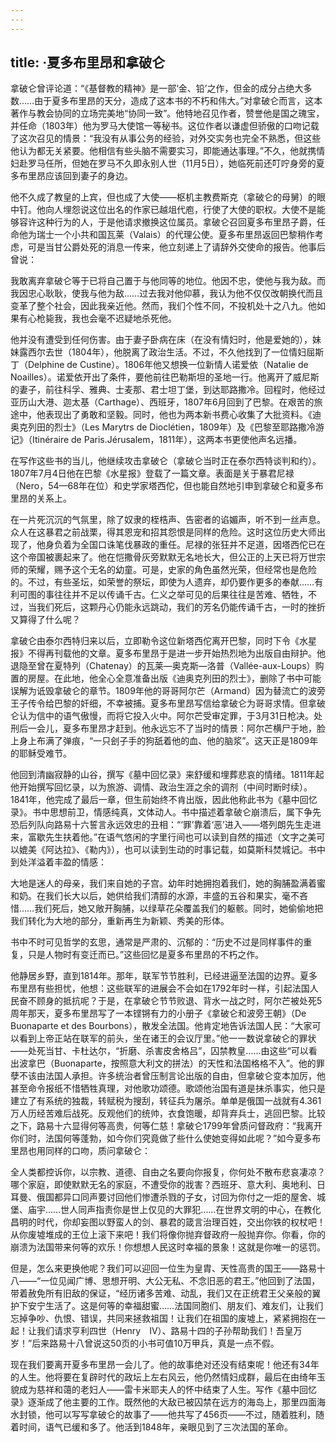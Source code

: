 ```yaml
---
---
---
```

title: ·夏多布里昂和拿破仑
---




拿破仑曾评论道：“《基督教的精神》是一部‘金、铅’之作，但金的成分占绝大多数……由于夏多布里昂的天分，造成了这本书的不朽和伟大。”对拿破仑而言，这本著作与教会协同的立场完美地“协同一致”。他特地召见作者，赞誉他是国之瑰宝，并任命（1803年）他为罗马大使馆一等秘书。这位作者以谦虚但骄傲的口吻记载了这次召见的情景：“我没有从事公务的经验，对外交实务也完全不熟悉，但这些他认为都无关紧要。他相信有些头脑不需要实习，即能通达事理。”不久，他就携情妇赴罗马任所，但她在罗马不久即永别人世（11月5日），她临死前还叮咛身旁的夏多布里昂应该回到妻子的身边。

他不久成了教皇的上宾，但也成了大使——枢机主教费斯克（拿破仑的母舅）的眼中钉。他向人埋怨说这位出名的作家已越俎代庖，行使了大使的职权。大使不是能够容许这种行为的人，于是他请求撤换这位属员。拿破仑召回夏多布里昂子爵，任命他为瑞士一个小共和国瓦莱（Valais）的代理公使。夏多布里昂返回巴黎稍作考虑，可是当甘公爵处死的消息一传来，他立刻递上了请辞外交使命的报告。他事后曾说：

我敢离弃拿破仑等于已将自己置于与他同等的地位。他因不忠，使他与我为敌。而我因忠心耿耿，使我与他为敌……过去我对他仰慕，我认为他不仅仅改朝换代而且变革了整个社会，因此我亲近他。然而，我们个性不同，不投机处十之八九。他如果有心枪毙我，我也会毫不迟疑地杀死他。



他并没有遭受到任何伤害。由于妻子卧病在床（在没有情妇时，他是爱她的），妹妹露西尔去世（1804年），他脱离了政治生活。不过，不久他找到了一位情妇屈斯丁（Delphine de Custine）。1806年他又想换一位新情人诺爱依（Natalie de Noailles）。诺爱依开出了条件，要他前往巴勒斯坦的圣地一行。他离开了威尼斯的妻子，前往科孚、雅典、士麦那、君士坦丁堡，到达耶路撒冷。回程时，他经过亚历山大港、迦太基（Carthage）、西班牙，1807年6月回到了巴黎。在艰苦的旅途中，他表现出了勇敢和坚毅。同时，他也为两本新书费心收集了大批资料。《迪奥克列田的烈士》（Les Marytrs de Dioclétien，1809年）及《巴黎至耶路撒冷游记》（Itinéraire de Paris.Jérusalem，1811年），这两本书更使他声名远播。

在写作这些书的当儿，他继续攻击拿破仑（拿破仑当时正在泰尔西特谈判和约）。1807年7月4日他在巴黎《水星报》登载了一篇文章。表面是关于暴君尼禄（Nero，54—68年在位）和史学家塔西佗，但也能自然地引申到拿破仑和夏多布里昂的关系上。

在一片死沉沉的气氛里，除了奴隶的桎梏声、告密者的谄媚声，听不到一丝声息。众人在这暴君之前战栗，得其恩宠和招其怨恨是同样的危险。这时这位历史大师出现了，他身负着为全国口诛笔伐暴政的重任。尼禄的张狂并不足道，因塔西佗已在这个帝国被裹起来了。他在恺撒骨灰旁默默无名地长大，但公正的上天已将万世宗师的荣耀，赐予这个无名的幼童。可是，史家的角色虽然光荣，但经常也是危险的。不过，有些圣坛，如荣誉的祭坛，即使为人遗弃，却仍要作更多的奉献……有利可图的事往往并不足以传诵千古。仁义之举可见的后果往往是苦难、牺牲，不过，当我们死后，这颗丹心仍能永远跳动，我们的芳名仍能传诵千古，一时的挫折又算得了什么呢？



拿破仑由泰尔西特归来以后，立即勒令这位新塔西佗离开巴黎，同时下令《水星报》不得再刊载他的文章。夏多布里昂于是进一步开始热烈地为出版自由辩护。他退隐至曾在夏特列（Chatenay）的瓦莱—奥克斯—洛普（Vallée-aux-Loups）购置的房屋。在此地，他全心全意准备出版《迪奥克列田的烈士》，删除了书中可能误解为诋毁拿破仑的章节。1809年他的哥哥阿尔芒（Armand）因为替流亡的波旁王子传令给巴黎的奸细，不幸被捕。夏多布里昂写信给拿破仑为哥哥求情。但拿破仑认为信中的语气傲慢，而将它投入火中。阿尔芒受审定罪，于3月31日枪决。处刑后一会儿，夏多布里昂才赶到。他永远忘不了当时的情景：阿尔芒横尸于地，脸上身上布满了弹痕，“一只刽子手的狗舐着他的血、他的脑浆”。这天正是1809年的耶稣受难节。

他回到清幽寂静的山谷，撰写《墓中回忆录》来舒缓和埋葬悲哀的情绪。1811年起他开始撰写回忆录，以为旅游、调情、政治生涯之余的调剂（中间时断时续）。1841年，他完成了最后一章，但生前始终不肯出版，因此他称此书为《墓中回忆录》。书中思想前卫，情感纯真，文体动人。书中描述着拿破仑崩溃后，属下争先恐后列队向路易十六誓言永远效忠的丑相：“‘罪’靠着‘恶’进入——塔列朗先生走进来，富歇先生扶着他。”在语气悠闲的字里行间也可以读到自然的描述（文字之美可以媲美《阿达拉》、《勒内》），也可以读到生动的时事记载，如莫斯科焚城记。书中到处洋溢着丰盈的情感：

大地是迷人的母亲，我们来自她的子宫。幼年时她拥抱着我们，她的胸脯盈满着蜜和奶。在我们长大以后，她供给我们清醇的水源，丰盛的五谷和果实，毫不吝惜……我们死后，她又敞开胸脯，以绿草花朵覆盖我们的躯骸。同时，她偷偷地把我们转化为大地的部分，重新再生为新颖、秀美的形体。



书中不时可见哲学的玄思，通常是严肃的、沉郁的：“历史不过是同样事件的重复，只是人物时有变迁而已。”这些回忆是夏多布里昂的不朽之作。

他静居乡野，直到1814年。那年，联军节节胜利，已经进逼至法国的边界。夏多布里昂有些担忧，他想：这些联军的进展会不会如在1792年时一样，引起法国人民奋不顾身的抵抗呢？于是，在拿破仑节节败退、背水一战之时，阿尔芒被处死5周年那天，夏多布里昂写了一本铿锵有力的小册子《拿破仑和波旁王朝》（De Buonaparte et des Bourbons），散发全法国。他肯定地告诉法国人民：“大家可以看到上帝正站在联军的前头，坐在诸王的会议厅里。”他一一数说拿破仑的罪状——处死当甘、卡杜达尔，“折磨、杀害皮舍格吕”，囚禁教皇……由这些“可以看出波拿巴（Buonaparte，按照意大利文的拼法）的天性和法国格格不入”。他的罪孽不该由法国人承担。许多统治者曾压制言论出版的自由，但拿破仑变本加厉，他甚至命令报纸不惜牺牲真理，对他歌功颂德。歌颂他治国有道是抹杀事实，他只是建立了有系统的独裁，转赋税为搜刮，转征兵为屠杀。单单是俄国一战就有4.361万人历经苦难后战死。反观他们的统帅，衣食饱暖，却背弃兵士，逃回巴黎。比较之下，路易十六显得何等高贵，何等仁慈！拿破仑1799年曾质问督政府：“我离开你们时，法国何等蓬勃，如今你们究竟做了些什么使她变得如此呢？”如今夏多布里昂也用同样的口吻，质问拿破仑：

全人类都控诉你，以宗教、道德、自由之名要向你报复，你何处不散布悲哀凄凉？哪个家庭，即使默默无名的家庭，不遭受你的戕害？西班牙、意大利、奥地利、日耳曼、俄国都异口同声要讨回他们惨遭杀戮的子女，讨回为你付之一炬的屋舍、城堡、庙宇……世人同声指责你是世上仅见的大罪犯……在世界文明的中心，在教化昌明的时代，你却妄图以野蛮人的剑、暴君的箴言治理百姓，交出你铁的权杖吧！从你废墟堆成的王位上滚下来吧！我们将像你抛弃督政府一般抛弃你。你看，你的崩溃为法国带来何等的欢乐！你想想人民这时幸福的景象！这就是你唯一的惩罚。



但是，怎么来更换他呢？我们可以迎回一位生为皇胄、天性高贵的国王——路易十八——“一位见闻广博、思想开明、大公无私、不念旧恶的君王。”他回到了法国，带着赦免所有旧敌的保证，“经历诸多苦难、动乱，我们又在正统君王父亲般的翼护下安宁生活了。这是何等的幸福甜蜜……法国同胞们、朋友们、难友们，让我们忘掉争吵、仇恨、错误，共同来拯救祖国！让我们在祖国的废墟上，紧紧拥抱在一起！让我们请求亨利四世（Henry　Ⅳ）、路易十四的子孙帮助我们！吾皇万岁！”后来路易十八曾说这50页的小书可值10万甲兵，真是一点不假。

现在我们要离开夏多布里昂一会儿了。他的故事绝对还没有结束呢！他还有34年的人生。他将要在复辟时代的政坛上左右风云，他仍然情妇成群，最后在由绮年玉貌成为慈祥和蔼的老妇人——雷卡米耶夫人的怀中结束了人生。写作《墓中回忆录》逐渐成了他主要的工作。既然他的大敌已被囚禁在远方的海岛上，那里四面海水封锁，他可以写写拿破仑的故事了——他共写了456页——不过，随着胜利，随着时间，语气已缓和多了。他活到1848年，亲眼见到了三次法国的革命。